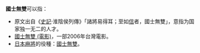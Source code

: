 '''國士無雙'''可以指：
*原文出自《[[史記|史記]]·淮陰侯列傳》「諸將易得耳；至如[[韓信|信]]者，國士無雙」，意指为国家独一无二的人才。
*[[國士無雙_(電影)|國士無雙 (電影)]]，一部2006年台灣電影。
*[[日本麻將|日本麻將]]的役種：[[十三么|國士無雙]]。

{{disambiguation|Cat=四字消歧義}}